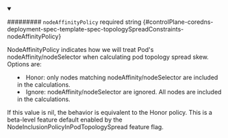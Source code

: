 
<details className="config-field" data-expandable="false" open>
<summary>

######### `nodeAffinityPolicy` <span className="config-field-required" data-required="false">required</span> <span className="config-field-type">string</span> <span className="config-field-default"></span> <span className="config-field-enum"></span> {#controlPlane-coredns-deployment-spec-template-spec-topologySpreadConstraints-nodeAffinityPolicy}

NodeAffinityPolicy indicates how we will treat Pod's nodeAffinity/nodeSelector
when calculating pod topology spread skew. Options are:
- Honor: only nodes matching nodeAffinity/nodeSelector are included in the calculations.
- Ignore: nodeAffinity/nodeSelector are ignored. All nodes are included in the calculations.

If this value is nil, the behavior is equivalent to the Honor policy.
This is a beta-level feature default enabled by the NodeInclusionPolicyInPodTopologySpread feature flag.

</summary>



</details>
